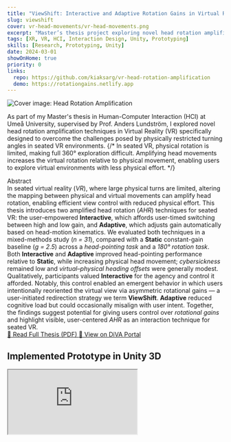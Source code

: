 ```yaml
---
title: "ViewShift: Interactive and Adaptive Rotation Gains in Virtual Reality (VR)"
slug: viewshift
cover: vr-head-movements/vr-head-movements.png
excerpt: "Master’s thesis project exploring novel head rotation amplification techniques to address limited physical movement in seated VR, enabling more effective 360° navigation and interaction."
tags: [XR, VR, HCI, Interaction Design, Unity, Prototyping]
skills: [Research, Prototyping, Unity]
date: 2024-03-01
showOnHome: true
priority: 0
links:
  repo: https://github.com/kiaksarg/vr-head-rotation-amplification
  demo: https://rotationgains.netlify.app
---
```

<img
  src="/vr-head-movements/vr-head-movements.png"
  alt="Cover image: Head Rotation Amplification"
  className="my-4 w-full max-w-lg mx-auto rounded-xl shadow-md"
/>

<Head>
  <link rel="canonical" href="/projects/viewshift" />
  <title>ViewShift</title>
</Head>


As part of my Master's thesis in Human-Computer Interaction (HCI) at Umeå University, supervised by Prof. Anders Lundström,
I explored novel head rotation amplification techniques in Virtual Reality (VR) specifically designed
to overcome the challenges posed by physically restricted turning angles in seated VR environments.
{/* In seated VR, physical rotation is limited, making full 360° exploration difficult. Amplifying head movements increases the virtual rotation relative to physical movement, enabling users to explore virtual environments with less physical effort. */}
<div className="font-semibold uppercase tracking-wide mb-0 mt-8">Abstract</div>
<div className="p-2 rounded-md italic text-gray-700 dark:text-gray-300 leading-relaxed">
In seated virtual reality (<em>VR</em>), where large physical turns are limited, 
altering the mapping between physical and virtual movements can amplify head rotation, 
enabling efficient view control with reduced physical effort.
This thesis introduces two amplified head rotation (<em>AHR</em>) techniques for seated VR: 
the user-empowered <strong>Interactive</strong>, which affords user-timed switching 
between high and low gain, and <strong>Adaptive</strong>, which adjusts gain automatically 
based on head-motion kinematics.
We evaluated both techniques in a mixed-methods study (<em>n = 31</em>), compared with a 
<strong>Static</strong> constant-gain baseline (<em>g = 2.5</em>) across a 
<em>head-pointing task</em> and a <em>180° rotation task</em>.
Both <strong>Interactive</strong> and <strong>Adaptive</strong> improved head-pointing performance 
relative to <strong>Static</strong>, while increasing physical head movement; 
<em>cybersickness</em> remained low and <em>virtual–physical heading offsets</em> were generally modest.
Qualitatively, participants valued <strong>Interactive</strong> for the agency and control it afforded. 
Notably, this control enabled an emergent behavior in which users intentionally reoriented the virtual view 
via asymmetric rotational gains — a user-initiated redirection strategy we term <strong>ViewShift</strong>.
<strong>Adaptive</strong> reduced cognitive load but could occasionally misalign with user intent.
Together, the findings suggest potential for giving users control over <em>rotational gains</em> 
and highlight visible, user-centered <em>AHR</em> as an interaction technique for seated VR.
</div>

<div className="mt-4 flex flex-wrap gap-3">
  <a
    href="/viewshift.pdf"
    target="_blank"
    rel="noopener noreferrer"
    className="px-4 py-2 rounded-lg bg-indigo-600 text-white text-sm font-medium hover:bg-indigo-700 transition"
  >
    📄 Read Full Thesis (PDF)
  </a>
  <a
    href="https://umu.diva-portal.org/smash/record.jsf?pid=diva2:2004521"
    target="_blank"
    rel="noopener noreferrer"
    className="px-4 py-2 rounded-lg bg-gray-200 dark:bg-gray-700 text-gray-900 dark:text-gray-100 text-sm font-medium hover:bg-gray-300 dark:hover:bg-gray-600 transition"
  >
    🔗 View on DiVA Portal
  </a>
</div>

## Implemented Prototype in Unity 3D

  <div className="relative pt-[56.25%]">
    <iframe
      className="absolute top-0 left-0 w-full h-full rounded-2xl shadow-lg"
      src="https://www.youtube.com/embed/15Avg0FLA88?vq=hd1080p"
      title="Head Rotation Amplification Demo"
      allow="accelerometer; autoplay; clipboard-write; encrypted-media; gyroscope; picture-in-picture"
      allowFullScreen
    />
  </div>


# Techniques

## Static Gain (Baseline)

**Static amplification:** Physical head rotation multiplied by a fixed factor. For example, a 30° turn becomes 60° in VR (gain = 2).

## Interactive (User-Empowered) Gain

**Interactive amplification:** Gives users direct control over <em>rotational gains</em>, allowing them to manually toggle between high and low gains using VR controllers during ballistic (rapid rotation) and corrective phases for higher accuracy.

## Adaptive Gain

**Adaptive amplification:** Automatically adjusts the rotational gain based on head rotation velocity and acceleration, increasing during rapid (ballistic) movements and returning toward normal gain during slower, corrective movements to support precise alignment.

## ViewShift: Emergent Reorientation Strategy

During the study, several participants discovered they could intentionally reorient the virtual view without torso rotation by alternating between high- and low-gain states in the <strong>Interactive</strong> technique.  
By applying asymmetric gain sequences—either <em>fast-out/slow-back</em> or <em>slow-out/fast-back</em>—participants could intentionally create and exploit a virtual–physical heading offset in a desired direction to reorient the view. 

# Study Design

We conducted a mixed-methods, within-subjects evaluation comparing three rotational gain techniques for seated VR: **Static** (constant gain 2.5×), **Interactive** (user-timed switching), and **Adaptive** (automatic adjustment based on head rotation velocity/acceleration).   
31 participants performed two tasks (head-pointing and 180° rotation) under all techniques in randomized order.  

## Metrics Collected
### Objective Measures
<ul className="list-disc list-inside space-y-2 my-4">
  <li className="mb-1"><strong>Task Completion Time</strong>: Time required to complete tasks.</li>
  <li className="mb-1"><strong>Error Rate</strong>: The number of times targets were missed, and the angular deviation from the intended target.</li>
  <li className="mb-1"><strong>Virtual–Physical Heading Offset</strong>:
    The absolute angular difference (in degrees) between a participant’s physical yaw heading at baseline 
    (recorded when selecting the front home target at trial start) and their heading when re-selecting 
    that same target at mid- or end-task checkpoints. This measure captures any lasting 
    virtual–physical misalignment accumulated due to asymmetric rotational gains.</li>
  <li className="mb-1"><strong>Physical Accumulated Head Movement</strong>: 
  Total physical head rotation accumulated during each task.</li>
</ul>

### Subjective Measures
<ul className="list-disc list-inside space-y-2 my-4">
  <li className="mb-1"><strong>NASA-TLX</strong>: Perceived workload across mental, physical, and temporal dimensions.</li>
  <li className="mb-1"><strong>CSQ-VR</strong>: Self-reported cybersickness symptoms before and after each block.</li>
  <li className="mb-1"><strong>Self-designed Usability Questions</strong>: 
    How participants perceived each technique in terms of Control, Comfort, Ease of Use, Precision, Applicability, and Naturalness.</li>
</ul>


## Qualitative Accounts
<div>User feedback was gathered through semi-structured interviews to explore the following areas:</div>
<ul className="list-disc list-inside space-y-2 my-4">
  <li className="mb-1">How users experienced amplified head rotation compared to normal 1:1 mapping.</li>
  <li className="mb-1">How participants experienced each technique in terms of control, sense of agency, precision, naturalness, and acceptance.</li>
  <li className="mb-1">How head rotation amplification affected users' sense of direction and spatial orientation.</li>
  <li className="mb-1">How users perceived, managed, and recovered from virtual–physical heading offsets.</li>
  <li className="mb-1">Preferences between different amplification techniques (interactive vs. adaptive).</li>
</ul>

## Tasks

<figure className="my-8 max-w-xl mx-auto">
  <div className="relative w-full aspect-[16/9]">
    <ZoomImage
      fill
      src="/vr-head-movements/180-task.gif"
      alt="Head Rotation Amplification, 180° Rotation Task"
      className="rounded-xl shadow-md"
    />
  </div>
  <figcaption className="text-center text-sm text-gray-500">
    180° Rotation Task
  </figcaption>
</figure>

<figure className="my-8 max-w-xl mx-auto">
  <div className="relative w-full aspect-[16/9]">
    <ZoomImage
      fill
      src="/vr-head-movements/90-180-tasks.gif"
      alt="Head Rotation Amplification, Small Bubbles Task (90° and 180° Conditions)"
      className="rounded-xl shadow-md"
    />
  </div>
  <figcaption className="text-center text-sm text-gray-500">
    Small Bubbles Task (90° and 180° Conditions)
  </figcaption>
</figure>

{/* # Resources & Further Reading */}

## Links

- <FileText className="inline-block w-5 h-5 mr-2 align-text-bottom text-gray-600 dark:text-gray-300" />**Full Thesis (PDF)**: [/viewshift.pdf](/viewshift.pdf)
- <Link2 className="inline-block w-5 h-5 mr-2 align-text-bottom text-gray-600 dark:text-gray-300" />**DiVA Portal Record**: [umu.diva-portal.org/smash/record.jsf?pid=diva2:2004521](https://umu.diva-portal.org/smash/record.jsf?pid=diva2:2004521)
- <Github className="inline-block w-5 h-5 mr-2 align-text-bottom text-gray-600 dark:text-gray-300" /> **GitHub Repository**: [vr-head-rotation-amplification](https://github.com/kiaksarg/vr-head-rotation-amplification)
- <Link2 className="inline-block w-5 h-5 mr-2 align-text-bottom text-gray-600 dark:text-gray-300" /> **React Prototype**: [rotationgains.netlify.app](https://rotationgains.netlify.app)




## Study Poster
<div className="relative w-full max-w-sm mx-auto aspect-[1/1.414] cursor-zoom-in">
  <ZoomImage
    src="/vr-head-movements/vr-head-movements-poster.png"
    alt="Study Poster: Head Rotation Amplification User Study"
    className="rounded-2xl shadow-lg object-contain"
  />
</div>


